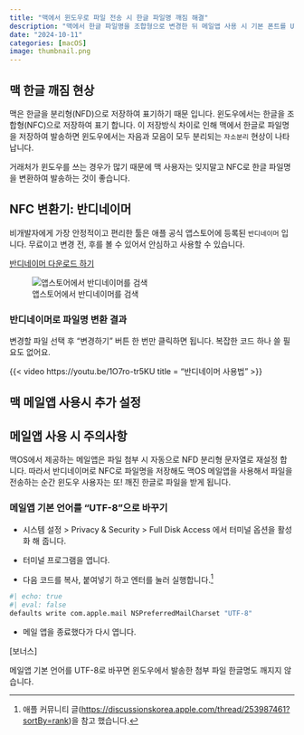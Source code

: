 ```yaml
---
title: "맥에서 윈도우로 파일 전송 시 한글 파일명 깨짐 해결"
description: "맥에서 한글 파일명을 조합형으로 변경한 뒤 메일앱 사용 시 기본 폰트를 UTF-8로 정의하면 한글 파일명이 깨지지 않습니다. "
date: "2024-10-11"
categories: [macOS]
image: thumbnail.png
---
```


## 맥 한글 깨짐 현상

맥은 한글을 분리형(NFD)으로 저장하여 표기하기 때문 입니다. 윈도우에서는 한글을 조합형(NFC)으로 저장하여 표기 합니다. 이 저장방식 차이로 인해 맥에서 한글로 파일명을 저장하여 발송하면 윈도우에서는 자음과 모음이 모두 분리되는 `자소분리` 현상이 나타납니다.

거래처가 윈도우를 쓰는 경우가 많기 때문에 맥 사용자는 잊지말고 NFC로 한글 파일명을 변환하여 발송하는 것이 좋습니다.

## NFC 변환기: 반디네이머

비개발자에게 가장 안정적이고 편리한 툴은 애플 공식 앱스토어에 등록된 `반디네이머` 입니다. 무료이고 변경 전, 후를 볼 수 있어서 안심하고 사용할 수 있습니다.

[반디네이머 다운로드 하기](https://kr.bandisoft.com/bandinamer/)

![앱스토어에서 반디네이머를 검색](BandiNamer.png)

### 반디네이머로 파일명 변환 결과

변경할 파일 선택 후 "변경하기" 버튼 한 번만 클릭하면 됩니다. 복잡한 코드 하나 쓸 필요도 없어요.

{{< video https://youtu.be/1O7ro-tr5KU title = "반디네이머 사용법" >}}

## 맥 메일앱 사용시 추가 설정

::: callout-warning
## 메일앱 사용 시 주의사항

맥OS에서 제공하는 메일앱은 파일 첨부 시 자동으로 NFD 분리형 문자열로 재설정 합니다. 따라서 반디네이머로 NFC로 파일명을 저장해도 맥OS 메일앱을 사용해서 파일을 전송하는 순간 윈도우 사용자는 또! 깨진 한글로 파일을 받게 됩니다.
:::

### 메일앱 기본 언어를 "UTF-8"으로 바꾸기

-   시스템 설정 \> Privacy & Security \> Full Disk Access 에서 터미널 옵션을 활성화 해 줍니다.

-   터미널 프로그램을 엽니다.

-   다음 코드를 복사, 붙여넣기 하고 엔터를 눌러 실행합니다.[^1]

[^1]: 애플 커뮤니티 글(<https://discussionskorea.apple.com/thread/253987461?sortBy=rank>)을 참고 했습니다.

```r
#| echo: true
#| eval: false
defaults write com.apple.mail NSPreferredMailCharset "UTF-8"
```

-   메일 앱을 종료했다가 다시 엽니다.

\[보너스\]

메일앱 기본 언어를 UTF-8로 바꾸면 윈도우에서 발송한 첨부 파일 한글명도 깨지지 않습니다.
